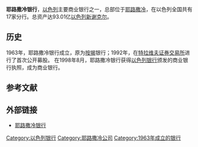 '''耶路撒冷银行'''，[[以色列|以色列]]主要商业银行之一，总部位于[[耶路撒冷|耶路撒冷]]，在以色列全国共有17家分行。总资产达93.01亿[[以色列新谢克尔|以色列新谢克尔]]。

== 历史 ==
1963年，耶路撒冷银行成立，原为[[按揭|按揭]]银行；1992年，在[[特拉维夫证券交易所|特拉维夫证券交易所]]进行了首次公开募股。 在1998年8月，耶路撒冷银行获得[[以色列银行|以色列银行]]颁发的商业银行执照，成为商业银行。

==参考文献==
{{reflist}}

==外部链接==
* [http://www.bankjerusalem.co.il 耶路撒冷银行] {{Wayback|url=http://www.bankjerusalem.co.il/ |date=20210421082252 }}

{{以色列銀行}}

[[Category:以色列银行|Category:以色列银行]]
[[Category:耶路撒冷公司|Category:耶路撒冷公司]]
[[Category:1963年成立的银行|Category:1963年成立的银行]]
